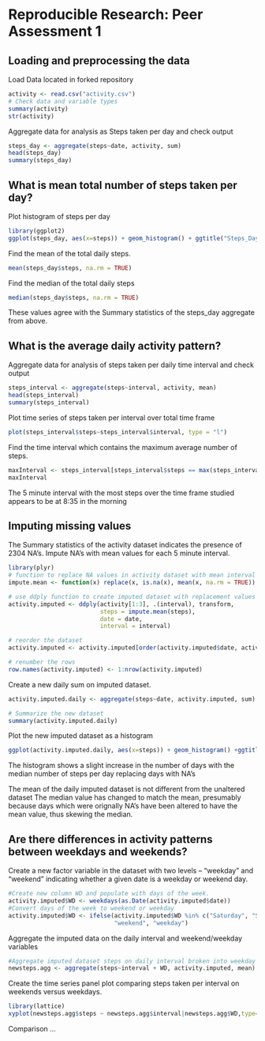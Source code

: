# Reproducible Research: Peer Assessment 1


## Loading and preprocessing the data
Load Data located in forked repository

```r
activity <- read.csv("activity.csv")
# Check data and variable types
summary(activity)
str(activity)
```

Aggregate data for analysis as Steps taken per day and check output

```r
steps_day <- aggregate(steps~date, activity, sum)
head(steps_day)
summary(steps_day)
```

## What is mean total number of steps taken per day?
Plot histogram of steps per day
```r
library(ggplot2)
ggplot(steps_day, aes(x=steps)) + geom_histogram() + ggtitle("Steps_Day Dataset")
```

Find the mean of the total daily steps.

```r
mean(steps_day$steps, na.rm = TRUE)
```

Find the median of the total daily steps

```r
median(steps_day$steps, na.rm = TRUE)
```
These values agree with the Summary statistics of the steps_day aggregate from above.

## What is the average daily activity pattern?

Aggregate data for analysis of steps taken per daily time interval and check output

```r
steps_interval <- aggregate(steps~interval, activity, mean)
head(steps_interval)
summary(steps_interval)
```

Plot time series of steps taken per interval over total time frame
```r
plot(steps_interval$steps~steps_interval$interval, type = "l")
```

Find the time interval which contains the maximum average number of steps.

```r
maxInterval <- steps_interval[steps_interval$steps == max(steps_interval$steps),]
maxInterval
```
The 5 minute interval with the most steps over the time frame studied 
appears to be at 8:35 in the morning

## Imputing missing values

The Summary statistics of the activity dataset indicates the presence of 2304 NA's.
Impute NA's with mean values for each 5 minute interval.
```r
library(plyr)
# function to replace NA values in activity dataset with mean interval value
impute.mean <- function(x) replace(x, is.na(x), mean(x, na.rm = TRUE))

# use ddply function to create imputed dataset with replacement values for NA
activity.imputed <- ddply(activity[1:3], .(interval), transform, 
                          steps = impute.mean(steps),
                          date = date,
                          interval = interval)

# reorder the dataset
activity.imputed <- activity.imputed[order(activity.imputed$date, activity.imputed$interval),]

# renumber the rows
row.names(activity.imputed) <- 1:nrow(activity.imputed)
```

Create a new daily sum on imputed dataset.
```r
activity.imputed.daily <- aggregate(steps~date, activity.imputed, sum)

# Summarize the new dataset
summary(activity.imputed.daily)
```

Plot the new imputed dataset as a histogram

```r
ggplot(activity.imputed.daily, aes(x=steps)) + geom_histogram() +ggtitle("Imputed NA Dataset")
```

The histogram shows a slight increase in the number of days with the median 
number of steps per day replacing days with NA's

The mean of the daily imputed dataset is not different from the unaltered dataset
The median value has changed to match the mean, presumably because days which were
orignally NA's have been altered to have the mean value, thus skewing the median.

## Are there differences in activity patterns between weekdays and weekends?

Create a new factor variable in the dataset with two levels – “weekday” and “weekend” indicating whether a given date is a weekday or weekend day.

```r
#Create new column WD and populate with days of the week.
activity.imputed$WD <- weekdays(as.Date(activity.imputed$date))
#Convert days of the week to weekend or weekday
activity.imputed$WD <- ifelse(activity.imputed$WD %in% c("Saturday", "Sunday"),
                              "weekend", "weekday")
```

Aggregate the imputed data on the daily interval and weekend/weekday variables

```r
#Aggregate imputed dataset steps on daily interval broken into weekday v. weekend
newsteps.agg <- aggregate(steps~interval + WD, activity.imputed, mean)

```

Create the time series panel plot comparing steps taken per interval on weekends 
versus weekdays.

```r
library(lattice)
xyplot(newsteps.agg$steps ~ newsteps.agg$interval|newsteps.agg$WD,type="l",ylab="Mean", xlab="Interval",layout=c(1,2))
```

Comparison ...
